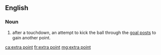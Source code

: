 ==English==

===Noun===
{{en-noun|head=[[extra]] [[point]]}}

# {{context|American football|lang=en}} after a touchdown, an attempt to kick the ball through the [[goal posts]] to gain another point.

[[ca:extra point]]
[[fr:extra point]]
[[mg:extra point]]